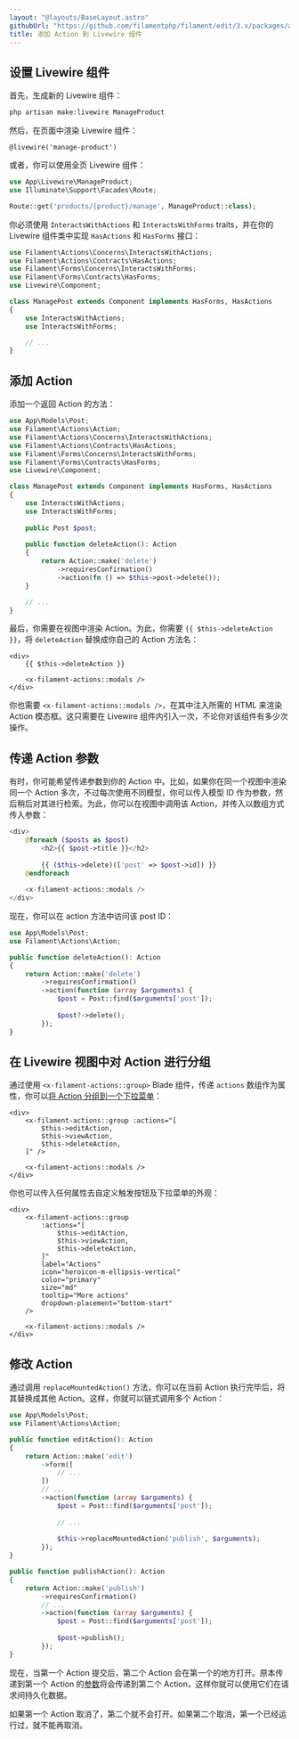 ```yaml
---
layout: "@layouts/BaseLayout.astro"
githubUrl: "https://github.com/filamentphp/filament/edit/3.x/packages/actions/docs/06-adding-an-action-to-a-livewire-component.md"
title: 添加 Action 到 Livewire 组件
---
```


## 设置 Livewire 组件

首先，生成新的 Livewire 组件：

```bash
php artisan make:livewire ManageProduct
```

然后，在页面中渲染 Livewire 组件：

```blade
@livewire('manage-product')
```

或者，你可以使用全页 Livewire 组件：

```php
use App\Livewire\ManageProduct;
use Illuminate\Support\Facades\Route;

Route::get('products/{product}/manage', ManageProduct::class);
```

你必须使用 `InteractsWithActions` 和 `InteractsWithForms` traits，并在你的 Livewire 组件类中实现 `HasActions` 和 `HasForms` 接口：

```php
use Filament\Actions\Concerns\InteractsWithActions;
use Filament\Actions\Contracts\HasActions;
use Filament\Forms\Concerns\InteractsWithForms;
use Filament\Forms\Contracts\HasForms;
use Livewire\Component;

class ManagePost extends Component implements HasForms, HasActions
{
    use InteractsWithActions;
    use InteractsWithForms;

    // ...
}
```

## 添加 Action

添加一个返回 Action 的方法：

```php
use App\Models\Post;
use Filament\Actions\Action;
use Filament\Actions\Concerns\InteractsWithActions;
use Filament\Actions\Contracts\HasActions;
use Filament\Forms\Concerns\InteractsWithForms;
use Filament\Forms\Contracts\HasForms;
use Livewire\Component;

class ManagePost extends Component implements HasForms, HasActions
{
    use InteractsWithActions;
    use InteractsWithForms;
    
    public Post $post;
    
    public function deleteAction(): Action
    {
        return Action::make('delete')
            ->requiresConfirmation()
            ->action(fn () => $this->post->delete());
    }

    // ...
}
```

最后，你需要在视图中渲染 Action。为此，你需要 `{{ $this->deleteAction }}`，将 `deleteAction` 替换成你自己的 Action 方法名：

```blade
<div>
    {{ $this->deleteAction }}
    
    <x-filament-actions::modals />
</div>
```

你也需要 `<x-filament-actions::modals />`，在其中注入所需的 HTML 来渲染 Action 模态框。这只需要在 Livewire 组件内引入一次，不论你对该组件有多少次操作。

## 传递 Action 参数

有时，你可能希望传递参数到你的 Action 中。比如，如果你在同一个视图中渲染同一个 Action 多次，不过每次使用不同模型，你可以传入模型 ID 作为参数，然后稍后对其进行检索。为此，你可以在视图中调用该 Action，并传入以数组方式传入参数：

```php
<div>
    @foreach ($posts as $post)
        <h2>{{ $post->title }}</h2>
        
        {{ ($this->delete)(['post' => $post->id]) }}
    @endforeach
    
    <x-filament-actions::modals />
</div>
```

现在，你可以在 action 方法中访问该 post ID：

```php
use App\Models\Post;
use Filament\Actions\Action;

public function deleteAction(): Action
{
    return Action::make('delete')
        ->requiresConfirmation()
        ->action(function (array $arguments) {
            $post = Post::find($arguments['post']);
            
            $post?->delete();
        });
}
```

## 在 Livewire 视图中对 Action 进行分组

通过使用 `<x-filament-actions::group>` Blade 组件，传递 `actions` 数组作为属性，你可以[将 Action 分组到一个下拉菜单](grouping-actions)： 

```blade
<div>
    <x-filament-actions::group :actions="[
        $this->editAction,
        $this->viewAction,
        $this->deleteAction,
    ]" />
    
    <x-filament-actions::modals />
</div>
```

你也可以传入任何属性去自定义触发按钮及下拉菜单的外观：

```blade
<div>
    <x-filament-actions::group
        :actions="[
            $this->editAction,
            $this->viewAction,
            $this->deleteAction,
        ]"
        label="Actions"
        icon="heroicon-m-ellipsis-vertical"
        color="primary"
        size="md"
        tooltip="More actions"
        dropdown-placement="bottom-start"
    />
    
    <x-filament-actions::modals />
</div>
```

## 修改 Action

通过调用 `replaceMountedAction()` 方法，你可以在当前 Action 执行完毕后，将其替换成其他 Action。这样，你就可以链式调用多个 Action：

```php
use App\Models\Post;
use Filament\Actions\Action;

public function editAction(): Action
{
    return Action::make('edit')
        ->form([
            // ...
        ])
        // ...
        ->action(function (array $arguments) {
            $post = Post::find($arguments['post']);
            
            // ...
            
            $this->replaceMountedAction('publish', $arguments);        
        });
}

public function publishAction(): Action
{
    return Action::make('publish')
        ->requiresConfirmation()
        // ...
        ->action(function (array $arguments) {
            $post = Post::find($arguments['post']);
            
            $post->publish();
        });
}
```

现在，当第一个 Action 提交后，第二个 Action 会在第一个的地方打开。原本传递到第一个 Action 的[参数](#传递-action-参数)将会传递到第二个 Action，这样你就可以使用它们在请求间持久化数据。

如果第一个 Action 取消了，第二个就不会打开。如果第二个取消，第一个已经运行过，就不能再取消。
